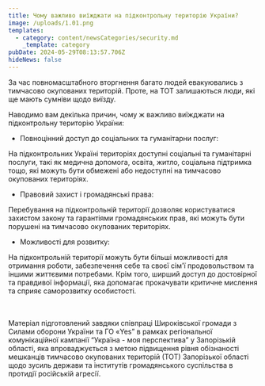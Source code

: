 ```yaml
---
title: Чому важливо виїжджати на підконтрольну територію України?
image: /uploads/1.01.png
templates:
  - category: content/newsCategories/security.md
    _template: category
pubDate: 2024-05-29T08:13:57.706Z
hideNews: false
---
```


За час повномасштабного вторгнення багато людей евакуювались з тимчасово окупованих територій. Проте, на ТОТ залишаються люди, які ще мають сумніви щодо виїзду.

Наводимо вам декілька причин, чому ж важливо виїжджати на підконтрольну територію України:

* Повноцінний доступ до соціальних та гуманітарни послуг:

На підконтрольних Україні територіях доступні соціальні та гуманітарні послуги, такі як медична допомога, освіта, житло, соціальна підтримка тощо, які можуть бути обмежені або недоступні на тимчасово окупованих територіях.

* Правовий захист і громадянські права:

Перебування на підконтрольній території дозволяє користуватися захистом закону та гарантіями громадянських прав, які можуть бути порушені на тимчасово окупованих територіях.

* Можливості для розвитку:

На підконтрольній території можуть бути більші можливості для отримання роботи, забезпечення себе та своєї сім'ї продовольством та іншими життєвими потребами. Крім того, ширший доступ до достовірної та правдивої інформації, яка допомагає прокачувати критичне мислення та сприяє саморозвитку особистості.

\
\
Матеріал підготовлений завдяки співпраці Широківської громади з Силами оборони України та ГО «Yes” в рамках регіональної комунікаційної кампанії “Україна - моя перспектива” у Запорізькій області, яка впроваджується з метою підвищення рівня обізнаності мешканців тимчасово окупованих територій (ТОТ) Запорізької області щодо зусиль держави та інститутів громадянського суспільства в протидії російській агресії.
